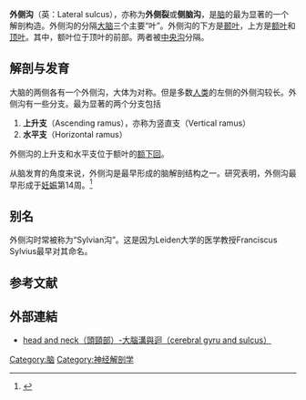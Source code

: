 {{Infobox brain
| Name            = 外侧沟
| Latin           = fissura lateralis cerebri, sulcus lateralis cerebri
| Image           = lateral_sulcus.png
| Caption         = 红色显示为大脑左半球的外侧沟
| Image2          = Gray724.png
| Caption2        = 脑的底部。外侧沟被标注于左上方附近
| IsPartOf        =
| Components      =
| Artery          =
| Vein            =
| Acronym         =
<!--
| GraySubject     = 189
| GrayPage        = 819
| BrainInfoType   = hier
| BrainInfoNumber = 30
| NeuroLex        = Lateral sulcus
| NeuroLexID      = birnlex_1487
-->
}}
'''外侧沟'''（英：Lateral sulcus），亦称为'''外侧裂'''或'''侧脑沟'''，是[[脑|脑]]的最为显著的一个解剖构造。外侧沟的分隔[[大脑|大脑]]三个主要“叶”。外侧沟的下方是[[颞叶|颞叶]]，上方是[[额叶|额叶]]和[[顶叶|顶叶]]。其中，额叶位于顶叶的前部。两者被[[中央沟|中央沟]]分隔。

== 解剖与发育 ==
大脑的两侧各有一个外侧沟，大体为对称。但是多数[[人类|人类]]的左侧的外侧沟较长。外侧沟有一些分支。最为显著的两个分支包括
# '''上升支'''（Ascending ramus），亦称为竖直支（Vertical ramus）
# '''水平支'''（Horizontal ramus）
外侧沟的上升支和水平支位于额叶的[[额下回|额下回]]。

从脑发育的角度来说，外侧沟是最早形成的脑解剖结构之一。研究表明，外侧沟最早形成于[[妊娠|妊娠]]第14周。<ref>{{Cite journal
 | author = Jee G. Chi, Elizabeth C. Dooling, Floyd H. Gilles
 | title = Gyral development of the human brain
 | journal = [[Annals_of_Neurology|Annals of Neurology]]
 | volume = 1
 | issue = 1
 | pages = 86–93
 | doi = 10.1002/ana.410010109
 | url = http://www3.interscience.wiley.com/cgi-bin/abstract/109672031/ABSTRACT
 | date = January 1977
 | access-date = 2009-07-12
 | archive-date = 2020-03-01
 | archive-url = https://web.archive.org/web/20200301195438/http://www3.interscience.wiley.com/cgi-bin/abstract/109672031/ABSTRACT
 | dead-url = yes
 }}</ref>

== 别名 ==
外侧沟时常被称为“Sylvian沟”。这是因为Leiden大学的医学教授Franciscus Sylvius最早对其命名。

== 参考文献 ==
<references/>
==外部連結==
*[http://smallcollation.blogspot.com/2013/03/head-and-neck-cerebral-gyru-and-sulcus.html head and neck（頭頸部）-大腦溝與迴（cerebral gyru and sulcus）] {{Wayback|url=http://smallcollation.blogspot.com/2013/03/head-and-neck-cerebral-gyru-and-sulcus.html |date=20130803093100 }}

{{端脑}}

[[Category:脑|Category:脑]]
[[Category:神经解剖学|Category:神经解剖学]]